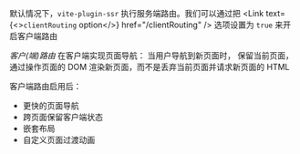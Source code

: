 
默认情况下，`vite-plugin-ssr` 执行服务端路由。我们可以通过把 <Link text={<><code>clientRouting</code> option</>} href="/clientRouting" /> 选项设置为 `true` 来开启客户端路由

_客户(端)路由_ 在客户端实现页面导航：
当用户导航到新页面时，
保留当前页面，通过操作页面的 DOM 渲染新页面，而不是丢弃当前页面并请求新页面的 HTML

客户端路由启用后：

- 更快的页面导航
- 跨页面保留客户端状态
- 嵌套布局
- 自定义页面过渡动画
